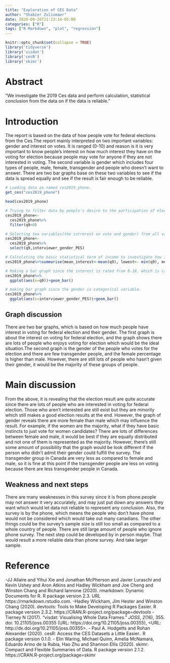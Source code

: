 ```yaml
---
title: "Exploration of CES Data"
author: "Shabier Zuliumaer"
date: 2020-09-26T21:13:14-05:00
categories: ["R"]
tags: ["R Markdown", "plot", "regression"]
---
```


```r
knitr::opts_chunk$set(collapse = TRUE)
library('tidyverse')
library('visdat')
library('cesR')
library('skimr')
```

# Abstract 
"We investigate the 2019 Ces data and perform calculation, statistical conclusion from the data on if the data is reliable."

# Introduction
The report is based on the data of how people vote for federal elections from the Ces.The report mainly interpreted on two important variables: gender and interest on votes. It is ranged (0-10) and reason is it is very important to know people's interest on how much interest they have on the voting for election because people may vote for anyone if they are not interested in voting. The second variable is gender which includes four types of people, male, female, transgender and people who doesn't want to answer. There are two bar graphs base on these two variables to see if the data is spread equally and see if the result is fair enough to be reliable.


```r
# Loading data as named ces2019_phone.
get_ces("ces2019_phone")

```

```r
head(ces2019_phone)
```


```r
# Trying to filter data by people's desire to the participation of election vote, eliminate who aren't interested in election at all. 
ces2019_phone<-
  ces2019_phone%>%
  filter(q9>0)

# Selecting two variables(the intrerest on vote and gender) from all variables.
ces2019_phone<-
  ces2019_phone%>%
  select(q9,interviewer_gender_PES)
```


```r
# Calculating the basic statistical term of income to investigate how is people's interest on voting.
ces2019_phone%>%summarise(mean_interest<-mean(q9), lowest<- min(q9), median_interest<-median(q9))
```

```r
# Making a bar graph since the interest is rated from 0-10, which is categorical variable.
ces2019_phone%>%
  ggplot(aes(x=q9))+geom_bar()

```

```r
# making bar graph since the gender is categorical variable.
ces2019_phone%>%
  ggplot(aes(x=interviewer_gender_PES))+geom_bar()

```


## Graph discussion
There are two bar graphs, which is based on how much people have interest in voting for federal election and their gender. The first graph is about the interest on voting for federal election, and the graph shows there are lots of people who enjoys voting for election which would be the ideal situation.The second graph is the gender of the people who votes for the election and there are few transgender people, and the female percentage is higher than male. However, there are still lots of people who hasn't given their gender, it would be the majority of these groups of people.

# Main discussion
From the above, it is revealing that the election result are quite accurate since there are lots of people who are interested in voting for federal election. Those who aren't interested are still exist but they are minority which still makes a good election results at the end. However, the graph of gender reveals there are more female than male which may influence the result. For example, if the women are the majority, what if they have basic instincts to just vote for women candidates? There are lots of differences between female and male, it would be best if they are equally distributed and not one of them is represented as the majority. However, there's still some amount of possibility that the graph would be look different if the person who didn't admit their gender could fulfill the survey. The transgender group in Canada are very less as compared to female and male, so it is fine at this point if the transgender people are less on voting because there are less transgender people in Canada.

## Weakness and next steps
There are many weaknesses in this survey since it is from phone.people may not answer it very accurately, and may just put down any answers they want which would let data not reliable to represent any conclusion. Also, the survey is by the phone, which means the people who don't have phone would not be considered which would take out many canadians. The other things could be the survey's sample size is still too small as compared to a whole country of people. There are still large amount of people who ignore phone survey. The next step could be developed by in person maybe. That would result a more reliable data than phone survey. And take larger sample.

# Reference

-JJ Allaire and Yihui Xie and Jonathan McPherson and Javier Luraschi and Kevin Ushey and Aron Atkins and Hadley Wickham
  and Joe Cheng and Winston Chang and Richard Iannone (2020). rmarkdown: Dynamic Documents for R. R package version 2.3.
  URL https://rmarkdown.rstudio.com.
-Hadley Wickham, Jim Hester and Winston Chang (2020). devtools: Tools to Make Developing R Packages Easier. R package version 2.3.2.
  https://CRAN.R-project.org/package=devtools
-Tierney N (2017). "visdat: Visualising Whole Data Frames." _JOSS_, *2*(16), 355. doi: 10.21105/joss.00355 (URL: https://doi.org/10.21105/joss.00355), <URL:
http://dx.doi.org/10.21105/joss.00355>.
-  Paul A. Hodgetts and Rohan Alexander (2020). cesR: Access the CES Datasets a Little Easier.. R package version 0.1.0.
- Elin Waring, Michael Quinn, Amelia McNamara, Eduardo Arino de la Rubia, Hao Zhu and Shannon Ellis (2020). skimr: Compact and Flexible Summaries of Data. R
  package version 2.1.2. https://CRAN.R-project.org/package=skimr


